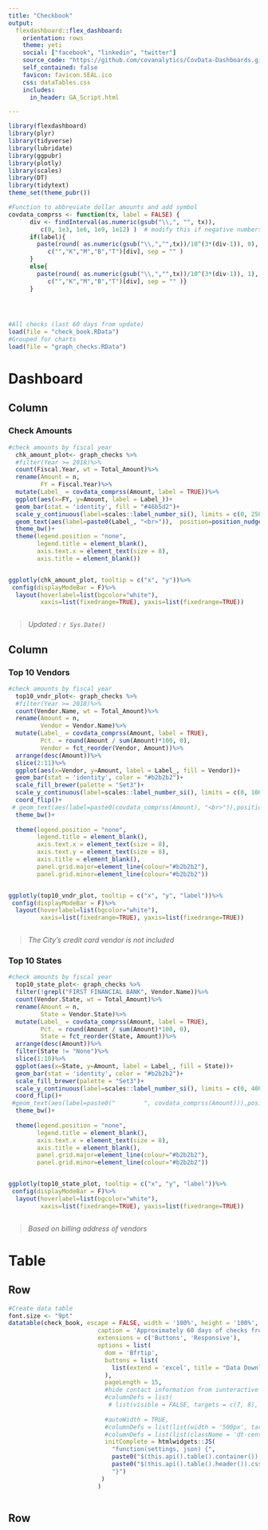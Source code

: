 ```yaml
---
title: "Checkbook"
output: 
  flexdashboard::flex_dashboard:
    orientation: rows
    theme: yeti
    social: ["facebook", "linkedin", "twitter"]
    source_code: "https://github.com/covanalytics/CovData-Dashboards.git"
    self_contained: false
    favicon: favicon.SEAL.ico
    css: dataTables.css
    includes:
      in_header: GA_Script.html

---
```


<style>                     
.navbar {
  background-color:#46b5d2;
  border-color:black;
}
.navbar-brand {
font-weight: bold;
}

.dataTables_scrollBody {
    max-height: 100% !important;
}

</style> 



```r

library(flexdashboard)
library(plyr)
library(tidyverse)
library(lubridate)
library(ggpubr)
library(plotly)
library(scales)
library(DT)
library(tidytext)
theme_set(theme_pubr())

#Function to abbreviate dollar amounts and add symbol
covdata_comprss <- function(tx, label = FALSE) { 
      div <- findInterval(as.numeric(gsub("\\,", "", tx)), 
         c(0, 1e3, 1e6, 1e9, 1e12) )  # modify this if negative numbers are possible
      if(label){
        paste(round( as.numeric(gsub("\\,","",tx))/10^(3*(div-1)), 0), 
           c("","K","M","B","T")[div], sep = "" )
      }
      else{
        paste(round( as.numeric(gsub("\\,","",tx))/10^(3*(div-1)), 1), 
           c("","K","M","B","T")[div], sep = "" )}
      }
      



#All checks (last 60 days from update)
load(file = "check_book.RData")
#Grouped for charts
load(file = "graph_checks.RData")

```


Dashboard {data-icon="fa-signal"}
===================================


Column
----------------------------------------------------------------------

### **Check Amounts**

```r

#check amounts by fiscal year
  chk_amount_plot<- graph_checks %>%
  #filter(Year >= 2018)%>%
  count(Fiscal.Year, wt = Total_Amount)%>%
  rename(Amount = n, 
         FY = Fiscal.Year)%>%
  mutate(Label_ = covdata_comprss(Amount, label = TRUE))%>%
  ggplot(aes(x=FY, y=Amount, label = Label_))+
  geom_bar(stat = 'identity', fill = "#46b5d2")+
  scale_y_continuous(label=scales::label_number_si(), limits = c(0, 25000000), )+
  geom_text(aes(label=paste0(Label_, "<br>")),  position=position_nudge(0.0), size = 3.3)+
  theme_bw()+
  theme(legend.position = "none",
        legend.title = element_blank(),
        axis.text.x = element_text(size = 8),
        axis.title = element_blank())


ggplotly(chk_amount_plot, tooltip = c("x", "y"))%>%
 config(displayModeBar = F)%>%
  layout(hoverlabel=list(bgcolor="white"),
         xaxis=list(fixedrange=TRUE), yaxis=list(fixedrange=TRUE))



```
> *Updated : `r Sys.Date()`*

Column
----------------------------------------------------------------------
 
### **Top 10 Vendors**

```r

#check amounts by fiscal year
  top10_vndr_plot<- graph_checks %>%
  #filter(Year >= 2018)%>%
  count(Vendor.Name, wt = Total_Amount)%>%
  rename(Amount = n, 
         Vendor = Vendor.Name)%>%
  mutate(Label_ = covdata_comprss(Amount, label = TRUE),
         Pct. = round(Amount / sum(Amount)*100, 0),
         Vendor = fct_reorder(Vendor, Amount))%>%
  arrange(desc(Amount))%>%
  slice(2:11)%>%
  ggplot(aes(x=Vendor, y=Amount, label = Label_, fill = Vendor))+
  geom_bar(stat = 'identity', color = "#b2b2b2")+
  scale_fill_brewer(palette = "Set3")+
  scale_y_continuous(label=scales::label_number_si(), limits = c(0, 10000000))+
  coord_flip()+
 # geom_text(aes(label=paste0(covdata_comprss(Amount), "<br>")),position=position_nudge(0.0, -0.5),  size = 2.9)+
  theme_bw()+
  
  theme(legend.position = "none",
        legend.title = element_blank(),
        axis.text.x = element_text(size = 8),
        axis.text.y = element_text(size = 8),
        axis.title = element_blank(),
        panel.grid.major=element_line(colour="#b2b2b2"),
        panel.grid.minor=element_line(colour="#b2b2b2"))


ggplotly(top10_vndr_plot, tooltip = c("x", "y", "label"))%>%
 config(displayModeBar = F)%>%
  layout(hoverlabel=list(bgcolor="white"),
         xaxis=list(fixedrange=TRUE), yaxis=list(fixedrange=TRUE))



```
> *The City's credit card vendor is not included*
 
 
### **Top 10 States**

```r

#check amounts by fiscal year
  top10_state_plot<- graph_checks %>%
  filter(!grepl("FIRST FINANCIAL BANK", Vendor.Name))%>%
  count(Vendor.State, wt = Total_Amount)%>%
  rename(Amount = n, 
         State = Vendor.State)%>%
  mutate(Label_ = covdata_comprss(Amount, label = TRUE),
         Pct. = round(Amount / sum(Amount)*100, 0),
         State = fct_reorder(State, Amount))%>%
  arrange(desc(Amount))%>%
  filter(State != "None")%>%
  slice(1:10)%>%
  ggplot(aes(x=State, y=Amount, label = Label_, fill = State))+
  geom_bar(stat = 'identity', color = "#b2b2b2")+
  scale_fill_brewer(palette = "Set3")+
  scale_y_continuous(label=scales::label_number_si(), limits = c(0, 40000000))+
  coord_flip()+
 #geom_text(aes(label=paste0("        ", covdata_comprss(Amount))),position=position_nudge(0.0, -0.5),  size = 2.9)+
  theme_bw()+
  
  theme(legend.position = "none",
        legend.title = element_blank(),
        axis.text.x = element_text(size = 8),
        axis.title = element_blank(),
        panel.grid.major=element_line(colour="#b2b2b2"),
        panel.grid.minor=element_line(colour="#b2b2b2"))


ggplotly(top10_state_plot, tooltip = c("x", "y", "label"))%>%
 config(displayModeBar = F)%>%
  layout(hoverlabel=list(bgcolor="white"),
         xaxis=list(fixedrange=TRUE), yaxis=list(fixedrange=TRUE))



```
> *Based on billing address of vendors*

Table {data-icon="fa-table"}
===================================

Row
-------------------------------------------------------------------


```r
#Create data table
font.size <- "9pt"
datatable(check_book, escape = FALSE, width = '100%', height = '100%', filter = 'none',
                         caption = 'Approximately 60 days of checks from most recent Check.Date', 
                         extensions = c('Buttons', 'Responsive'), 
                         options = list(
                           dom = 'Bfrtip',
                           buttons = list(
                             list(extend = 'excel', title = "Data Download")
                           ),
                           pageLength = 15,
                           #hide contact information from iunteractive table
                           #columnDefs = list(
                            # list(visible = FALSE, targets = c(7, 8), searchable = TRUE)),
                             
                           #autoWidth = TRUE,
                           #columnDefs = list(list(width = '500px', targets = c(1, 2, 3))),
                           #columnDefs = list(list(className = 'dt-center', targets = 1:4)),
                           initComplete = htmlwidgets::JS(
                             "function(settings, json) {",
                             paste0("$(this.api().table().container()).css({'font-size': '", font.size, "'});"),
                             paste0("$(this.api().table().header()).css({'background-color': '#46b5d2', 'color': 'black'});"),
                             "}")
                          )
                         )



```

Row {data-height=20}
-------------------------------------------------------------------
